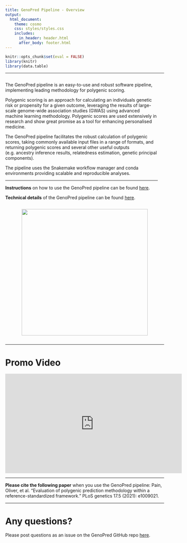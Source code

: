 ```yaml
---
title: GenoPred Pipeline - Overview
output: 
  html_document:
    theme: cosmo
    css: styles/styles.css
    includes:
      in_header: header.html
      after_body: footer.html
---
```


```r
knitr::opts_chunk$set(eval = FALSE)
library(knitr)
library(data.table)
```

***

<div style="display: flex; flex-wrap: wrap; align-items: center; justify-content: center;">
<div style="padding-right: 20px; flex: 1;">

The GenoPred pipeline is an easy-to-use and robust software pipeline, implementing leading methodology for polygenic scoring.

Polygenic scoring is an approach for calculating an individuals genetic risk or propensity for a given outcome, leveraging the results of large-scale genome-wide association studies (GWAS) using advanced machine learning methodology. Polygenic scores are used extensively in research and show great promise as a tool for enhancing personalised medicine.

The GenoPred pipeline facilitates the robust calculation of polygenic scores, taking commonly available input files in a range of formats, and returning polygenic scores and several other useful outputs (e.g. ancestry inference results, relatedness estimation, genetic principal components).

The pipeline uses the Snakemake workflow manager and conda environments providing scalable and reproducible analyses.

***

**Instructions** on how to use the GenoPred pipeline can be found [here](pipeline_readme.html).

**Technical details** of the GenoPred pipeline can be found [here](pipeline_technical.html).

</div>
<img src="Images/tools_summary/brief_schematic.png" style="width: 400px; flex: 0 0 auto;"/>
</div>

***

# Promo Video
    
<iframe width="560" height="315" src="https://www.youtube.com/embed/dKiG8Udz0rI?si=umolv53Scyh1a4fL" title="YouTube video player" frameborder="0" allow="accelerometer; autoplay; clipboard-write; encrypted-media; gyroscope; picture-in-picture; web-share" allowfullscreen></iframe>

***

**Please cite the following paper** when you use the GenoPred pipeline: 
Pain, Oliver, et al. "Evaluation of polygenic prediction methodology within a reference-standardized framework." PLoS genetics 17.5 (2021): e1009021.

***

# Any questions?

Please post questions as an issue on the GenoPred GitHub repo [here](https://github.com/opain/GenoPred/issues).

